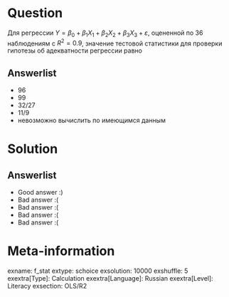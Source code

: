 Question
========
Для регрессии $Y = \beta_0 + \beta_1 X_1 + \beta_2 X_2 + \beta_3 X_3 + \varepsilon$, оцененной по 36 наблюдениям с $R^2 = 0.9$, значение тестовой статистики для проверки гипотезы об адекватности регрессии равно


Answerlist
----------
*  96
*  99
*  32/27
*  11/9
*  невозможно вычислить по имеющимся данным

Solution
========

Answerlist
----------
*  Good answer :)
*  Bad answer :(
*  Bad answer :(
*  Bad answer :(
*  Bad answer :(

Meta-information
================
exname: f_stat
extype: schoice
exsolution: 10000
exshuffle: 5
exextra[Type]: Calculation
exextra[Language]: Russian
exextra[Level]: Literacy
exsection: OLS/R2

